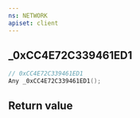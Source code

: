 ```yaml
---
ns: NETWORK
apiset: client
---
```

## _0xCC4E72C339461ED1

```c
// 0xCC4E72C339461ED1
Any _0xCC4E72C339461ED1();
```



## Return value